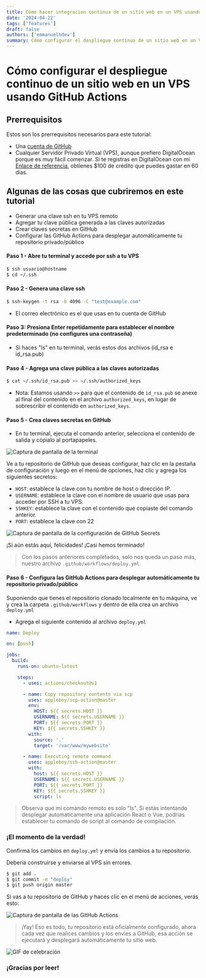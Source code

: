 ```yaml
---
title: Cómo hacer integracion continua de un sitio web en un VPS usando GitHub Actions
date: '2024-04-22'
tags: ['features']
draft: false
authors: ['emmanuelhdev']
summary: Cómo configurar el despliegue continuo de un sitio web en un VPS usando GitHub Actions
---
```


# Cómo configurar el despliegue continuo de un sitio web en un VPS usando GitHub Actions

## Prerrequisitos

Estos son los prerrequisitos necesarios para este tutorial:

- Una [cuenta de GitHub](https://github.com/)
- Cualquier Servidor Privado Virtual (VPS), aunque prefiero DigitalOcean porque es muy fácil comenzar. Si te registras en DigitalOcean con mi [Enlace de referencia](https://m.do.co/c/5ac4ff8a5bab), obtienes $100 de crédito que puedes gastar en 60 días.

## Algunas de las cosas que cubriremos en este tutorial

- Generar una clave ssh en tu VPS remoto
- Agregar tu clave pública generada a las claves autorizadas
- Crear claves secretas en GitHub
- Configurar las GitHub Actions para desplegar automáticamente tu repositorio privado/público

#### Paso 1 - Abre tu terminal y accede por ssh a tu VPS

```bash
$ ssh usuario@hostname
$ cd ~/.ssh
```

#### Paso 2 - Genera una clave ssh

```bash
$ ssh-keygen -t rsa -b 4096 -C "test@example.com"
```

- El correo electrónico es el que usas en tu cuenta de GitHub

#### Paso 3: Presiona Enter repetidamente para establecer el nombre predeterminado (no configures una contraseña)

- Si haces "ls" en tu terminal, verás estos dos archivos (id_rsa e id_rsa.pub)

#### Paso 4 - Agrega una clave pública a las claves autorizadas

```bash
$ cat ~/.ssh/id_rsa.pub >> ~/.ssh/authorized_keys
```

- Nota: Estamos usando `>>` para que el contenido de `id_rsa.pub` se anexe al final del contenido en el archivo `authorized_keys`, en lugar de sobrescribir el contenido en `authorized_keys`.

#### Paso 5 - Crea claves secretas en GitHub

- En tu terminal, ejecuta el comando anterior, selecciona el contenido de salida y cópialo al portapapeles.

![Captura de pantalla de la terminal](https://res.cloudinary.com/practicaldev/image/fetch/s--t9pjnwCG--/c_limit%2Cf_auto%2Cfl_progressive%2Cq_auto%2Cw_880/https://dev-to-uploads.s3.amazonaws.com/i/j5lm5tfqchujl4onk78x.png)

Ve a tu repositorio de GitHub que deseas configurar, haz clic en la pestaña de configuración y luego en el menú de opciones, haz clic y agrega los siguientes secretos:

- `HOST`: establece la clave con tu nombre de host o dirección IP.
- `USERNAME`: establece la clave con el nombre de usuario que usas para acceder por SSH a tu VPS.
- `SSHKEY`: establece la clave con el contenido que copiaste del comando anterior.
- `PORT`: establece la clave con 22

![Captura de pantalla de la configuración de GitHub Secrets](https://res.cloudinary.com/practicaldev/image/fetch/s--lVIf4RJm--/c_limit%2Cf_auto%2Cfl_progressive%2Cq_auto%2Cw_880/https://dev-to-uploads.s3.amazonaws.com/i/tu1ojiihntg9n2rxz632.png)

¡Si aún estás aquí, felicidades! ¡Casi hemos terminado!

> Con los pasos anteriores completados, solo nos queda un paso más, nuestro archivo `.github/workflows/deploy.yml`.

#### Paso 6 - Configura las GitHub Actions para desplegar automáticamente tu repositorio privado/público

Suponiendo que tienes el repositorio clonado localmente en tu máquina, ve y crea la carpeta `.github/workflows` y dentro de ella crea un archivo `deploy.yml`

- Agrega el siguiente contenido al archivo `deploy.yml`

```yaml
name: Deploy

on: [push]

jobs:
  build:
    runs-on: ubuntu-latest

    steps:
      - uses: actions/checkout@v1

      - name: Copy repository contents via scp
        uses: appleboy/scp-action@master
        env:
          HOST: ${{ secrets.HOST }}
          USERNAME: ${{ secrets.USERNAME }}
          PORT: ${{ secrets.PORT }}
          KEY: ${{ secrets.SSHKEY }}
        with:
          source: '.'
          target: '/var/www/mywebsite'

      - name: Executing remote command
        uses: appleboy/ssh-action@master
        with:
          host: ${{ secrets.HOST }}
          USERNAME: ${{ secrets.USERNAME }}
          PORT: ${{ secrets.PORT }}
          KEY: ${{ secrets.SSHKEY }}
          script: ls
```

> Observa que mi comando remoto es solo "ls". Si estás intentando desplegar automáticamente una aplicación React o Vue, podrías establecer tu comando de script al comando de compilación.

### ¡El momento de la verdad!

Confirma los cambios en `deploy.yml` y envía los cambios a tu repositorio.

Debería construirse y enviarse al VPS sin errores.

```bash
$ git add .
$ git commit -m "deploy"
$ git push origin master
```

Si vas a tu repositorio de GitHub y haces clic en el menú de acciones, verás esto:

![Captura de pantalla de las GitHub Actions](https://res.cloudinary.com/practicaldev/image/fetch/s--iKo_5e0b--/c_limit%2Cf_auto%2Cfl_progressive%2Cq_auto%2Cw_880/https://dev-to-uploads.s3.amazonaws.com/i/4sj5vax87nse3sn36w60.png)

> ¡Yay! Eso es todo, tu repositorio está oficialmente configurado, ahora cada vez que realices cambios y los envíes a GitHub, esa acción se ejecutará y desplegará automáticamente tu sitio web.

![GIF de celebración](https://res.cloudinary.com/practicaldev/image/fetch/s--PR5JE4sP--/c_limit%2Cf_auto%2Cfl_progressive%2Cq_66%2Cw_880/https://dev-to-uploads.s3.amazonaws.com/i/kj91iyxwqo07by63hu4u.gif)

### ¡Gracias por leer!
